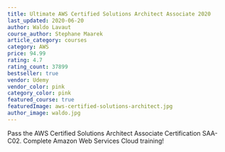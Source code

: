 ```yaml
---
title: Ultimate AWS Certified Solutions Architect Associate 2020
last_updated: 2020-06-20
author: Waldo Lavaut
course_author: Stephane Maarek
article_category: courses
category: AWS
price: 94.99
rating: 4.7
rating_count: 37899
bestseller: true
vendor: Udemy
vendor_color: pink
category_color: pink
featured_course: true
featuredImage: aws-certified-solutions-architect.jpg
author_image: waldo.jpg
---
```


Pass the AWS Certified Solutions Architect Associate Certification SAA-C02. Complete Amazon Web Services Cloud training!
